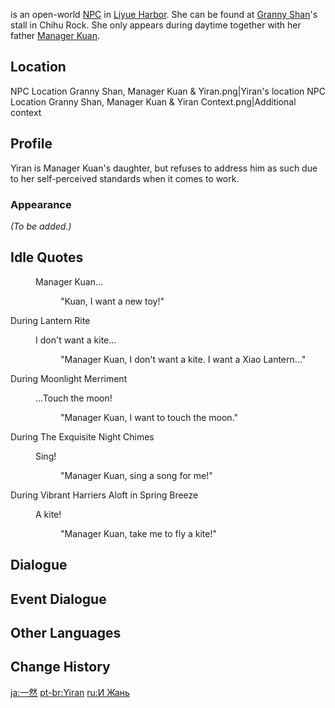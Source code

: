 {{Meta
<!-- Remove this template after adding the missing info -->
|missing_NPC_profile  = yes
}}
{{Character Infobox
|image            = NPC Yiran.png
|type             = Open-World NPC
|region           = Liyue
|location         = Liyue
|father           = Manager Kuan
}}
{{Lang|'''Yiran'''|zh=一然|zh_rm=Yīrán}} is an open-world [[NPC]] in [[Liyue Harbor]]. She can be found at [[Granny Shan]]'s stall in Chihu Rock. She only appears during daytime together with her father [[Manager Kuan]].

==Location==
<gallery>
NPC Location Granny Shan, Manager Kuan & Yiran.png|Yiran's location
NPC Location Granny Shan, Manager Kuan & Yiran Context.png|Additional context
</gallery>

==Profile==
<!-- detailed story/lore information goes here -->
Yiran is Manager Kuan's daughter, but refuses to address him as such due to her self-perceived standards when it comes to work.

===Appearance===
''(To be added.)''

<!--
==Quests and Events==
-->
==Idle Quotes==
{{Dialogue Start}}
: {{DIcon|Idle}} Manager Kuan...
:: {{A|VO Yiran 01.ogg}} "Kuan, I want a new toy!"
{{Dialogue End}}

;During Lantern Rite
{{Dialogue Start}}
: {{DIcon|Idle}} I don't want a kite...
:: {{A|VO Yiran Lantern Rite 01.ogg}} "Manager Kuan, I don't want a kite. I want a Xiao Lantern..."
{{Dialogue End}}

;During Moonlight Merriment
{{Dialogue Start}}
: {{DIcon|Idle}} ...Touch the moon!
:: {{A|VO Yiran Moonlight Merriment 01.ogg}} "Manager Kuan, I want to touch the moon."
{{Dialogue End}}

;During The Exquisite Night Chimes
{{Dialogue Start}}
: {{DIcon|Idle}} Sing!
:: {{A|VO Yiran Lantern Rite 02.ogg}} "Manager Kuan, sing a song for me!"
{{Dialogue End}}

;During Vibrant Harriers Aloft in Spring Breeze
{{Dialogue Start}}
: {{DIcon|Idle}} A kite!
:: {{A|VO Yiran Lantern Rite 03.ogg}} "Manager Kuan, take me to fly a kite!"
{{Dialogue End}}

==Dialogue==
{{Transclude|Manager Kuan|Dialogue}}

==Event Dialogue==
{{Transclude|Manager Kuan|Event Dialogue}}

==Other Languages==
{{Other Languages
|default_hidden = 1
|en      = Yiran
|zhs     = 一然
|zhs_rm  = Yīrán
|zht     = 一然
|zht_rm  = Yīrán
|ja      = 一然
|ja_rm   = Ichizen{{Assumed}}
|ko      = 일연
|es      = Yiran
|fr      = Yiran
|ru      = И Жань
|th      = Yiran
|vi      = Yiran
|de      = Yiran
|id      = Yiran
|pt      = Yiran
|tr      = Yiran
|it      = Yiran
}}

==Change History==
{{Change History|1.0}}

[[ja:一然]]
[[pt-br:Yiran]]
[[ru:И Жань]]